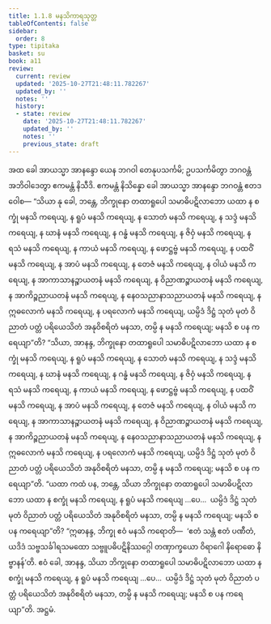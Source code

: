 ```yaml
---
title: 1.1.8 မနသိကာရသုတ္တ
tableOfContents: false
sidebar:
  order: 8
type: tipitaka
basket: su
book: a11
review:
  current: review
  updated: '2025-10-27T21:48:11.782267'
  updated_by: ''
  notes: ''
  history:
  - state: review
    date: '2025-10-27T21:48:11.782267'
    updated_by: ''
    notes: ''
    previous_state: draft
---
```



<ReviewStatus review={frontmatter.review} showDetails={true} />

<HypothesisAnnotation frontmatter={frontmatter} />

<DynamicBreadcrumb />

<Division number="8" book="a11" e="ch" v="17" p="524">

<Paragraph number="58" book="a11">
အထ ခေါ အာယသ္မာ အာနန္ဒော ယေန ဘဂဝါ တေနုပသင်္ကမိ; ဥပသင်္ကမိတွာ ဘဂဝန္တံ အဘိဝါဒေတွာ ဧကမန္တံ နိသီဒိ. ဧကမန္တံ နိသိန္နော ခေါ အာယသ္မာ အာနန္ဒော ဘဂဝန္တံ ဧတဒဝေါစ—
</Paragraph>

<Paragraph number="59" book="a11">
“သိယာ နု ခေါ, ဘန္တေ, ဘိက္ခုနော တထာရူပေါ သမာဓိပဋိလာဘော ယထာ န စက္ခုံ မနသိ ကရေယျ, န ရူပံ မနသိ ကရေယျ, န သောတံ မနသိ ကရေယျ, န သဒ္ဒံ မနသိ ကရေယျ, န ဃာနံ မနသိ ကရေယျ, န ဂန္ဓံ မနသိ ကရေယျ, န ဇိဝှံ မနသိ ကရေယျ, န ရသံ မနသိ ကရေယျ, န ကာယံ မနသိ ကရေယျ, န ဖောဋ္ဌဗ္ဗံ မနသိ ကရေယျ, န ပထဝိံ မနသိ ကရေယျ, န အာပံ မနသိ ကရေယျ, န တေဇံ မနသိ ကရေယျ, န ဝါယံ မနသိ ကရေယျ, န အာကာသာနဉ္စာယတနံ မနသိ ကရေယျ, န ဝိညာဏဉ္စာယတနံ မနသိ ကရေယျ, န အာကိဉ္စညာယတနံ မနသိ ကရေယျ, န နေဝသညာနာသညာယတနံ မနသိ ကရေယျ, န ဣဓလောကံ မနသိ ကရေယျ, န ပရလောကံ မနသိ ကရေယျ, ယမ္ပိဒံ ဒိဋ္ဌံ သုတံ မုတံ ဝိညာတံ ပတ္တံ ပရိယေသိတံ အနုဝိစရိတံ မနသာ, တမ္ပိ န မနသိ ကရေယျ; မနသိ စ ပန ကရေယျာ”တိ?
</Paragraph>

<Paragraph number="60" book="a11">
“သိယာ, အာနန္ဒ, ဘိက္ခုနော တထာရူပေါ သမာဓိပဋိလာဘော ယထာ န စက္ခုံ မနသိ ကရေယျ, န ရူပံ မနသိ ကရေယျ, န သောတံ မနသိ ကရေယျ, န သဒ္ဒံ မနသိ ကရေယျ, န ဃာနံ မနသိ ကရေယျ, န ဂန္ဓံ မနသိ ကရေယျ, န ဇိဝှံ မနသိ ကရေယျ, န ရသံ မနသိ ကရေယျ, န ကာယံ မနသိ ကရေယျ, န ဖောဋ္ဌဗ္ဗံ မနသိ ကရေယျ, န ပထဝိံ မနသိ ကရေယျ, န အာပံ မနသိ ကရေယျ, န တေဇံ မနသိ ကရေယျ, န ဝါယံ မနသိ ကရေယျ, န အာကာသာနဉ္စာယတနံ မနသိ ကရေယျ, န ဝိညာဏဉ္စာယတနံ မနသိ ကရေယျ, န အာကိဉ္စညာယတနံ မနသိ ကရေယျ, န နေဝသညာနာသညာယတနံ မနသိ ကရေယျ, န ဣဓလောကံ မနသိ ကရေယျ, န ပရလောကံ မနသိ ကရေယျ, ယမ္ပိဒံ ဒိဋ္ဌံ သုတံ မုတံ ဝိညာတံ ပတ္တံ ပရိယေသိတံ အနုဝိစရိတံ မနသာ, တမ္ပိ န မနသိ ကရေယျ; မနသိ စ ပန ကရေယျာ”တိ.
</Paragraph>

<Paragraph number="61" book="a11">
“ယထာ ကထံ ပန, ဘန္တေ, သိယာ ဘိက္ခုနော တထာရူပေါ သမာဓိပဋိလာဘော ယထာ န စက္ခုံ မနသိ ကရေယျ, န ရူပံ မနသိ ကရေယျ …ပေ…  ယမ္ပိဒံ ဒိဋ္ဌံ သုတံ မုတံ ဝိညာတံ ပတ္တံ ပရိယေသိတံ အနုဝိစရိတံ မနသာ, တမ္ပိ န မနသိ ကရေယျ; မနသိ စ ပန ကရေယျာ”တိ?
</Paragraph>

<Paragraph number="62" book="a11">
“ဣဓာနန္ဒ, ဘိက္ခု ဧဝံ မနသိ ကရောတိ—  ‘ဧတံ သန္တံ ဧတံ ပဏီတံ, ယဒိဒံ သဗ္ဗသင်္ခါရသမထော သဗ္ဗူပဓိပဋိနိဿဂ္ဂေါ တဏှာက္ခယော ဝိရာဂေါ နိရောဓော နိဗ္ဗာနန်’တိ. ဧဝံ ခေါ, အာနန္ဒ, သိယာ ဘိက္ခုနော တထာရူပေါ သမာဓိပဋိလာဘော ယထာ န စက္ခုံ မနသိ ကရေယျ, န ရူပံ မနသိ ကရေယျ …ပေ…  ယမ္ပိဒံ ဒိဋ္ဌံ သုတံ မုတံ ဝိညာတံ ပတ္တံ ပရိယေသိတံ အနုဝိစရိတံ မနသာ, တမ္ပိ န မနသိ ကရေယျ; မနသိ စ ပန ကရေယျာ”တိ.

</Paragraph>
</Division>

<Paragraph number="63" type="center" book="a11">
အဋ္ဌမံ.
</Paragraph>
